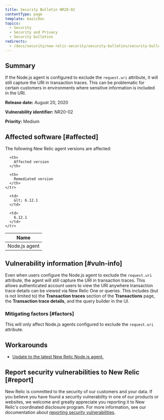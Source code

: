```yaml
---
title: Security Bulletin NR20-02
contentType: page
template: basicDoc
topics:
  - Security
  - Security and Privacy
  - Security bulletins
redirects:
  - /docs/security/new-relic-security/security-bulletins/security-bulletin-nr20-02
---
```


## Summary

If the Node.js agent is configured to exclude the `request.uri` attribute, it will still capture the URI in transaction traces. This can be problematic for certain customers in environments where sensitive information is included in the URI.

**Release date:** August 20, 2020

**Vulnerability identifier:** NR20-02

**Priority:** Medium

## Affected software [#affected]

The following New Relic agent versions are affected:

<Table>
  <thead>
    <tr>
      <th>
        Name
      </th>

      <th>
        Affected version
      </th>

      <th>
        Remediated version
      </th>
    </tr>
  </thead>

  <tbody>
    <tr>
      <td>
        Node.js agent
      </td>

      <td>
        &lt; 6.12.1
      </td>

      <td>
        6.12.1
      </td>
    </tr>
  </tbody>
</Table>

## Vulnerability information [#vuln-info]

Even when users configure the Node.js agent to exclude the `request.uri` attribute, the agent will still capture the URI in transaction traces. This allows authenticated account users to view the URI anywhere transaction trace details can be viewed via New Relic One or queries. This includes (but is not limited to) the **Transaction traces** section of the **Transactions** page, the **Transaction trace details**, and the query builder in the UI.

### Mitigating factors [#factors]

This will only affect Node.js agents configured to exclude the `request.uri` attribute.

## Workarounds

* [Update to the latest New Relic Node.js agent.](/docs/agents/nodejs-agent/installation-configuration/update-nodejs-agent)

## Report security vulnerabilities to New Relic [#report]

New Relic is committed to the security of our customers and your data. If you believe you have found a security vulnerability in one of our products or websites, we welcome and greatly appreciate you reporting it to New Relic's coordinated disclosure program. For more information, see our documentation about [reporting security vulnerabilities](/docs/security/new-relic-security/data-privacy/reporting-security-vulnerabilities).
